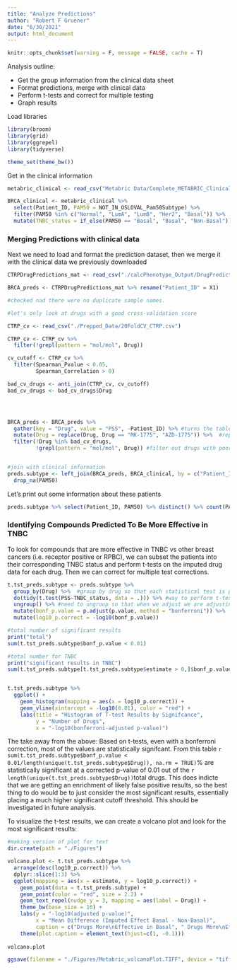 ```yaml
---
title: "Analyze Predictions"
author: "Robert F Gruener"
date: "6/30/2021"
output: html_document
---
```


```r
knitr::opts_chunk$set(warning = F, message = FALSE, cache = T)
```

Analysis outline: 

  * Get the group information from the clinical data sheet
  * Format predictions, merge with clinical data
  * Perform t-tests and correct for multiple testing 
  * Graph results 
  

Load libraries
```r
library(broom)
library(grid)
library(ggrepel)
library(tidyverse)

theme_set(theme_bw())
```

Get in the clinical information
```r
metabric_clinical <- read_csv("Metabric Data/Complete_METABRIC_Clinical_Features_Data.csv")

BRCA_clinical <- metabric_clinical %>% 
  select(Patient_ID, PAM50 = NOT_IN_OSLOVAL_Pam50Subtype) %>% 
  filter(PAM50 %in% c("Normal", "LumA", "LumB", "Her2", "Basal")) %>% 
  mutate(TNBC_status = if_else(PAM50 == "Basal", "Basal", "Non-Basal"))
```

### Merging Predictions with clinical data
Next we need to load and format the prediction dataset, then we merge it with the clinical data we previously downloaded

```r
CTRPDrugPredictions_mat <- read_csv("./calcPhenotype_Output/DrugPredictions.csv")

BRCA_preds <- CTRPDrugPredictions_mat %>% rename("Patient_ID" = X1) 

#checked nad there were no duplicate sample names.

#let's only look at drugs with a good cross-validation score

CTRP_cv <- read_csv("./Prepped_Data/20FoldCV_CTRP.csv")

CTRP_cv <- CTRP_cv %>% 
  filter(!grepl(pattern = "mol/mol", Drug))

cv_cutoff <- CTRP_cv %>% 
  filter(Spearman_Pvalue < 0.05,
         Spearman_Correlation > 0)

bad_cv_drugs <- anti_join(CTRP_cv, cv_cutoff)
bad_cv_drugs <- bad_cv_drugs$Drug




BRCA_preds <- BRCA_preds %>% 
  gather(key = "Drug", value = "PSS", -Patient_ID) %>% #turns the table into a long format
  mutate(Drug = replace(Drug, Drug == "MK-1775", "AZD-1775")) %>%  #replaces MK-1775 as AZD-1775 since AZD-1775 is the more common name currently even though this is not how it is written in the database
  filter(!Drug %in% bad_cv_drugs,
         !grepl(pattern = "mol/mol", Drug)) #filter out drugs with poor CV results


#join with clinical information
preds.subtype <- left_join(BRCA_preds, BRCA_clinical, by = c("Patient_ID" = "Patient_ID")) %>% 
  drop_na(PAM50)


```

Let's print out some information about these patients

```r
preds.subtype %>% select(Patient_ID, PAM50) %>% distinct() %>% count(PAM50)

```

### Identifying Compounds Predicted To Be More Effective in TNBC


To look for compounds that are more effective in TNBC vs other breast cancers (i.e. receptor positive or RPBC), we can subset the patients into their corresponding TNBC status and perform t-tests on the imputed drug data for each drug. Then we can correct for multiple test corrections. 

```r
t.tst_preds.subtype <- preds.subtype %>% 
  group_by(Drug) %>%  #group by drug so that each statistical test is performed for each drug
  do(tidy(t.test(PSS~TNBC_status, data = .))) %>% #way to perform t-tests and get the results from the t-test into a tbl format
  ungroup() %>% #need to ungroup so that when we adjust we are adjusting everything, otherwise the group is set to make each drug independent
  mutate(bonf_p.value = p.adjust(p.value, method = "bonferroni")) %>% 
  mutate(log10_p.correct = -log10(bonf_p.value)) 

```




```r
#total number of significant results
print("total")
sum(t.tst_preds.subtype$bonf_p.value < 0.01)

#total number for TNBC
print("significant results in TNBC")
sum(t.tst_preds.subtype[t.tst_preds.subtype$estimate > 0,]$bonf_p.value < 0.01)


t.tst_preds.subtype %>% 
  ggplot() +
    geom_histogram(mapping = aes(x = log10_p.correct)) +
    geom_vline(xintercept = -log10(0.01), color = "red") +
    labs(title = "Histogram of T-test Results by Signifcance", 
         y = "Number of Drugs", 
         x = "-log10(bonferroni-adjusted p-value)")

```


The take away from the above: 
Based on t-tests, even with a bonferroni correction, most of the values are statistically signifcant. From this table `r sum(t.tst_preds.subtype$bonf_p.value < 0.01/length(unique(t.tst_preds.subtype$Drug)), na.rm = TRUE)`% are statistically significant at a corrected p-value of 0.01 out of the `r length(unique(t.tst_preds.subtype$Drug))`total drugs. This does indicte that we are getting an enrichment of likely false positive results, so the best thing to do would be to just consider the most significant results, essentially placing a much higher significant cutoff threshold. This should be investigated in future analysis. 



To visualize the t-test results, we can create a volcano plot and look for the most significant results: 

```r

#making version of plot for text
dir.create(path = "./Figures")

volcano.plot <- t.tst_preds.subtype %>% 
  arrange(desc(log10_p.correct)) %>% 
  dplyr::slice(1:3) %>% 
  ggplot(mapping = aes(x = estimate, y = log10_p.correct)) + 
    geom_point(data = t.tst_preds.subtype) +
    geom_point(color = "red", size = 2.2) + 
    geom_text_repel(nudge_y = 3, mapping = aes(label = Drug)) + 
    theme_bw(base_size = 16) +
    labs(y = "-log10(adjusted p-value)", 
         x = "Mean Difference (Imputed Effect Basal - Non-Basal)", 
         caption = c("Drugs More\nEffective in Basal", " Drugs More\nEffective in Non-Basal")) + 
    theme(plot.caption = element_text(hjust=c(1, -0.1))) 
    
volcano.plot

ggsave(filename = "./Figures/Metabric_volcanoPlot.TIFF", device = "tiff", plot = volcano.plot, height = 5.5, width = 7)
    
```



